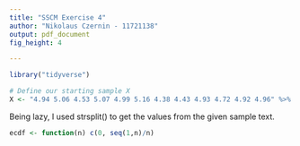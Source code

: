 ```yaml
---
title: "SSCM Exercise 4"
author: "Nikolaus Czernin - 11721138"
output: pdf_document
fig_height: 4 

---
```


```r
library("tidyverse")
```

```r
# Define our starting sample X
X <- "4.94 5.06 4.53 5.07 4.99 5.16 4.38 4.43 4.93 4.72 4.92 4.96" %>% strsplit(" ") %>% unlist() %>% print()
```
Being lazy, I used strsplit() to get the values from the given sample text.  

```r
ecdf <- function(n) c(0, seq(1,n)/n)

```

